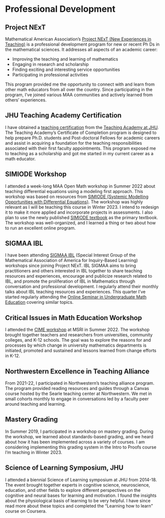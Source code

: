 # Professional Development

## Project NExT
Mathematical American Association’s [Project NExT (New Experiences in Teaching)](https://www.maa.org/programs-and-communities/professional-development/project-next) is a professional development program for new or recent Ph Ds in the mathematical sciences. It addresses all aspects of an academic career:

- Improving the teaching and learning of mathematics
- Engaging in research and scholarship
- Finding exciting and interesting service opportunities
- Participating in professional activities

This program provided me the opportunity to connect with and learn from other math educators from all over the country.
Since participating in the program, I've joined various MAA communities and actively learned from others' experiences.

## JHU Teaching Academy Certification 
I have obtained a [teaching certification](https://ctei.jhu.edu/teaching-academy/coc) from the
[Teaching Academy at JHU](https://ctei.jhu.edu/teaching-academy). 
The Teaching Academy’s Certificate of Completion program is designed to help prepare Ph.D. students and Post-doctoral Fellows for academic careers and assist in acquiring a foundation for the teaching responsibilities associated with their first faculty appointments. 
This program exposed me to teaching as a scholarship and got me started in my current career as a math educator.

## SIMIODE Workshop
I attended a week-long MAA Open Math workshop in Summer 2022 about teaching differential equations using a modeling first approach. 
This workshop was based on resources from [SIMIODE (Systemic Modelling Opportunities with Differential Equations)](https://qubeshub.org/community/groups/simiode). The workshop was highly relevant as I will be teaching this course in Winter 2023. I intend to redesign it to make it more applied and incorporate projects in assessments. I also plan to use the newly published [SIMIODE textbook](https://qubeshub.org/community/groups/simiode/textbook) as the primary textbook.
The workshop was well-organized, and I learned a thing or two about how to run an excellent online program.

## SIGMAA IBL 
I have been attending [SIGMAA IBL](http://sigmaa.maa.org/ibl/) (Special Interest Group of the Mathematical Association of America for Inquiry-Based Learning) workshops since joining Project NExT. 
IBL SIGMAA aims to bring practitioners and others interested in IBL together to share teaching resources and experiences, encourage and publicize research related to IBL, and promote the proliferation of IBL in Mathematics through conversation and professional development. 
I regularly attend their monthly talks about IBL teaching resources and experiences.
This quarter I've started regularly attending the [Online Seminar in Undergraduate Math Education](https://olsume.org/) covering similar topics.

## Critical Issues in Math Education Workshop
I attended the [CIME workshop](https://www.msri.org/workshops/1028) at MSRI in Summer 2022. 
The workshop brought together teachers and researchers from universities, community colleges, and K-12 schools. The goal was to explore the reasons for and processes by which change in university mathematics departments is initiated, promoted and sustained and lessons learned from change efforts in K-12. 

## Northwestern Excellence in Teaching Alliance
From 2021-22, I participated in Northwestern's teaching alliance program. 
The program provided reading resources and guides through a Canvas course hosted by the Searle teaching center at Northwestern.
We met in small cohorts monthly to engage in conversations led by a faculty peer around teaching and learning. 

## Mastery Grading
In Summer 2019, I participated in a workshop on mastery grading. 
During the workshop, we learned about standards-based grading, and we heard about how it has been implemented across a variety of courses. 
I am considering implementing this grading system in the Intro to Proofs course I'm teaching in Winter 2023.

## Science of Learning Symposium, JHU 
I attended a biennial Science of Learning symposium at JHU from 2014-18. 
The event brought together experts in cognitive science, neuroscience, education, and other fields to explore different perspectives on the cognitive and neural bases for learning and motivation.
I found the insights about the physiological basis of learning to be very helpful.
I have since read more about these topics and completed the "Learning how to learn" course on Coursera.